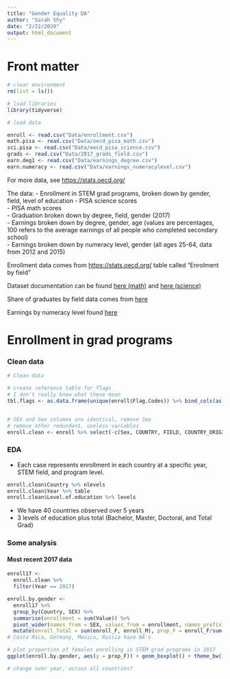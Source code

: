 ```yaml
---
title: "Gender Equality DA"
author: "Sarah Shy"
date: "2/22/2020"
output: html_document
---
```


# Front matter
```r
# clear environment
rm(list = ls())

# load libraries
library(tidyverse)
```

```r
# load data

enroll <- read.csv("Data/enrollment.csv")
math.pisa <- read.csv("Data/oecd_pisa_math.csv")
sci.pisa <- read.csv("Data/oecd_pisa_science.csv")
grads <- read.csv("Data/2017_grads_field.csv")
earn.deg1 <- read.csv("Data/earnings_degree.csv")
earn.numeracy <- read.csv("Data/earnings_numeracylevel.csv")
```

For more data, see <https://stats.oecd.org/>

The data:
- Enrollment in STEM grad programs, broken down by gender, field, level of education
- PISA science scores  
- PISA math scores  
- Graduation broken down by degree, field, gender (2017)  
- Earnings broken down by degree, gender, age (values are percentages, 100 refers to the average earnings of all people who completed secondary school)  
- Earnings broken down by numeracy level, gender (all ages 25-64, data from 2012 and 2015)

Enrollment data comes from <https://stats.oecd.org/> table called "Enrolment by field"

Dataset documentation can be found [here (math)](https://data.oecd.org/pisa/mathematics-performance-pisa.htm)
and [here (science)](https://data.oecd.org/pisa/science-performance-pisa.htm#indicator-chart)

Share of graduates by field data comes from [here](https://stats.oecd.org/viewhtml.aspx?datasetcode=EAG_GRAD_ENTR_FIELD&lang=en#)

Earnings by numeracy level found [here](https://stats.oecd.org/viewhtml.aspx?datasetcode=EAG_EA_SKILLS&lang=en#)


# Enrollment in grad programs

### Clean data
```r
# Clean data

# create reference table for flags
# I don't really know what these mean
tbl.flags <- as.data.frame(unique(enroll$Flag.Codes)) %>% bind_cols(as.data.frame(unique(enroll$Flags)))


# SEX and Sex columns are identical, remove Sex
# remove other redundant, useless variables
enroll.clean <- enroll %>% select(-c(Sex, COUNTRY, FIELD, COUNTRY_ORIGIN, Country.of.origin, ISC11_LEVEL, ISC11P_CAT, Category.of.education, YEAR, Unit.Code, Unit, PowerCode.Code, PowerCode, Reference.Period.Code, Reference.Period))
```

### EDA

- Each case represents enrollment in each country at a specific year, STEM field, and program level.

```r
enroll.clean$Country %>% nlevels
enroll.clean$Year %>% table
enroll.clean$Level.of.education %>% levels
```

- We have 40 countries observed over 5 years
- 3 levels of education plus total (Bachelor, Master, Doctoral, and Total Grad)

### Some analysis

#### Most recent 2017 data
```r
enroll17 <-
  enroll.clean %>%
  filter(Year == 2017)

enroll.by.gender <-
  enroll17 %>%
  group_by(Country, SEX) %>%
  summarise(enrollment = sum(Value)) %>%
  pivot_wider(names_from = SEX, values_from = enrollment, names_prefix = "enroll_") %>%
  mutate(enroll_Total = sum(enroll_F, enroll_M), prop_F = enroll_F/sum(enroll_F, enroll_M))
# Costa Rica, Germany, Mexico, Russia have NA's
```

```r
# plot proportion of females enrolling in STEM grad programs in 2017
ggplot(enroll.by.gender, aes(y = prop_F)) + geom_boxplot() + theme_bw() + ggtitle("Proportion of females enrolling in STEM grad programs")
```

```r
# change over year, across all countries?
```


